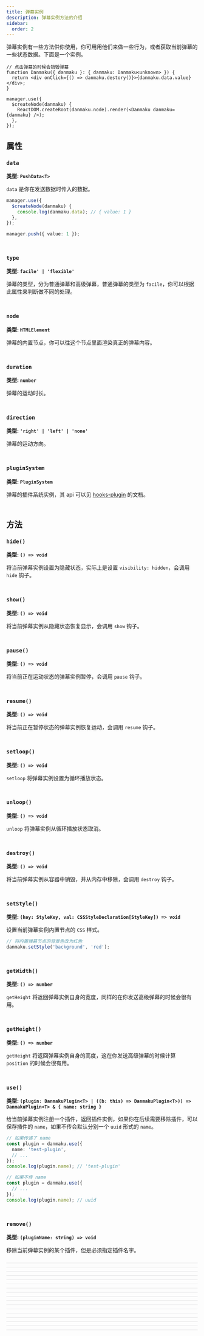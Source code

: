 ```yaml
---
title: 弹幕实例
description: 弹幕实例方法的介绍
sidebar:
  order: 2
---
```


弹幕实例有一些方法供你使用，你可用用他们来做一些行为，或者获取当前弹幕的一些状态数据。下面是一个实例。

```tsx
// 点击弹幕的时候会销毁弹幕
function Danmaku({ danmaku }: { danmaku: Danmaku<unknown> }) {
  return <div onClick={() => danmaku.destory()}>{danmaku.data.value}</div>;
}

manager.use({
  $createNode(danmaku) {
    ReactDOM.createRoot(danmaku.node).render(<Danmaku danmaku={danmaku} />);
  },
});
```

## 属性

### `data`

**类型: `PushData<T>`**

`data` 是你在发送数据时传入的数据。

```ts
manager.use({
  $createNode(danmaku) {
    console.log(danmaku.data); // { value: 1 }
  },
});

manager.push({ value: 1 });
```

<div style="border-bottom: 0.5px solid #e2e2e3; padding: 10px 0" />

### `type`

**类型: `facile' | 'flexible'`**

弹幕的类型，分为普通弹幕和高级弹幕，普通弹幕的类型为 `facile`，你可以根据此属性来判断做不同的处理。

<div style="border-bottom: 0.5px solid #e2e2e3; padding: 10px 0" />

### `node`

**类型: `HTMLElement`**

弹幕的内置节点，你可以往这个节点里面渲染真正的弹幕内容。

<div style="border-bottom: 0.5px solid #e2e2e3; padding: 10px 0" />

### `duration`

**类型: `number`**

弹幕的运动时长。

<div style="border-bottom: 0.5px solid #e2e2e3; padding: 10px 0" />

### `direction`

**类型: `'right' | 'left' | 'none'`**

弹幕的运动方向。

<div style="border-bottom: 0.5px solid #e2e2e3; padding: 10px 0" />

### `pluginSystem`

**类型: `PluginSystem`**

弹幕的插件系统实例，其 api 可以见 [hooks-plugin](https://github.com/imtaotao/hooks-plugin?tab=readme-ov-file#apis) 的文档。

<div style="border-bottom: 0.5px solid #e2e2e3; padding: 10px 0" />

## 方法

### `hide()`

**类型: `() => void`**

将当前弹幕实例设置为隐藏状态，实际上是设置 `visibility: hidden`，会调用 `hide` 钩子。

<div style="border-bottom: 0.5px solid #e2e2e3; padding: 10px 0" />

### `show()`

**类型: `() => void`**

将当前弹幕实例从隐藏状态恢复显示，会调用 `show` 钩子。

<div style="border-bottom: 0.5px solid #e2e2e3; padding: 10px 0" />

### `pause()`

**类型: `() => void`**

将当前正在运动状态的弹幕实例暂停，会调用 `pause` 钩子。

<div style="border-bottom: 0.5px solid #e2e2e3; padding: 10px 0" />

### `resume()`

**类型: `() => void`**

将当前正在暂停状态的弹幕实例恢复运动，会调用 `resume` 钩子。

<div style="border-bottom: 0.5px solid #e2e2e3; padding: 10px 0" />

### `setloop()`

**类型: `() => void`**

`setloop` 将弹幕实例设置为循环播放状态。

<div style="border-bottom: 0.5px solid #e2e2e3; padding: 10px 0" />

### `unloop()`

**类型: `() => void`**

`unloop` 将弹幕实例从循环播放状态取消。

<div style="border-bottom: 0.5px solid #e2e2e3; padding: 10px 0" />

### `destroy()`

**类型: `() => void`**

将当前弹幕实例从容器中销毁，并从内存中移除，会调用 `destroy` 钩子。

<div style="border-bottom: 0.5px solid #e2e2e3; padding: 10px 0" />

### `setStyle()`

**类型: `(key: StyleKey, val: CSSStyleDeclaration[StyleKey]) => void`**

设置当前弹幕实例内置节点的 `CSS` 样式。

```ts
// 将内置弹幕节点的背景色改为红色
danmaku.setStyle('background', 'red');
```

<div style="border-bottom: 0.5px solid #e2e2e3; padding: 10px 0" />

### `getWidth()`

**类型: `() => number`**

`getHeight` 将返回弹幕实例自身的宽度，同样的在你发送高级弹幕的时候会很有用。

<div style="border-bottom: 0.5px solid #e2e2e3; padding: 10px 0" />

### `getHeight()`

**类型: `() => number`**

`getHeight` 将返回弹幕实例自身的高度，这在你发送高级弹幕的时候计算 `position` 的时候会很有用。

<div style="border-bottom: 0.5px solid #e2e2e3; padding: 10px 0" />

### `use()`

**类型: `(plugin: DanmakuPlugin<T> | ((b: this) => DanmakuPlugin<T>)) => DanmakuPlugin<T> & { name: string }`**

给当前弹幕实例注册一个插件，返回插件实例，如果你在后续需要移除插件，可以保存插件的 `name`，如果不传会默认分别一个 `uuid` 形式的 `name`。

```ts
// 如果传递了 name
const plugin = danmaku.use({
  name: 'test-plugin',
  // ...
});
console.log(plugin.name); // 'test-plugin'

// 如果不传 name
const plugin = danmaku.use({
  // ...
});
console.log(plugin.name); // uuid
```

<div style="border-bottom: 0.5px solid #e2e2e3; padding: 10px 0" />

### `remove()`

**类型: `(pluginName: string) => void`**

移除当前弹幕实例的某个插件，但是必须指定插件名字。
